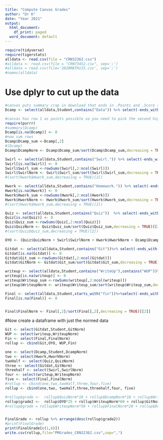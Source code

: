 ```yaml
---
title: "Compute Canvas Grades"
author: "Dr K"
date: "Year 2021"
output:
  html_document:
    df_print: paged
  word_document: default
---
```


```r
require(tidyverse)
require(tigerstats)
alldata <- read.csv(file = "CRN32362.csv")
#alldata <- read.csv(file = "CRN73452.csv", sep=';')
#alldata = read.csv(file='2020MATH115.csv', sep=';')
#names(alldata)
```

# Use dplyr to cut up the data

```r
#canvas puts summary crap in download that ends in .Points and .Score so it gets removed with select(-ends_with) 
Dcamp <- select(alldata,Student,contains("Data")) %>% select(-ends_with(".Points"))%>% select(-ends_with(".Score")) %>% select(-contains("Swirl"))
```



```r
#canvas has row 1 as points possible so you need to pick the second highest point to get the highest student score
require(purrr)
#summary(Dcamp)
Dcamp[is.na(Dcamp)] <- 0
#now sum rows
Dcamp$Dcamp_sum <-Dcamp[,2] 
#(Dcamp)
Dcamp$DcampNorm <- Dcamp$Dcamp_sum/sort(Dcamp$Dcamp_sum,decreasing = TRUE)[[2]]
``` 
```r
Swirl <- select(alldata,Student,contains("Swirl.")) %>% select(-ends_with(".Points"))%>% select(-ends_with(".Score"))
Swirl[is.na(Swirl)] <- 0
Swirl$Swirl_sum <-rowSums(Swirl[,2:ncol(Swirl)]) 
Swirl$SwirlNorm <- Swirl$Swirl_sum/sort(Swirl$Swirl_sum,decreasing = TRUE)[[2]]
#(sort(Hwork$Hwork_sum,decreasing = TRUE)[2])
```



```r
Hwork <- select(alldata,Student,contains("Homework.")) %>% select(-ends_with(".Points"))%>% select(-ends_with(".Score"))
Hwork[is.na(Hwork)] <- 0
Hwork$Hwork_sum <-rowSums(Hwork[,2:ncol(Hwork)]) 
Hwork$HworkNorm <- Hwork$Hwork_sum/sort(Hwork$Hwork_sum,decreasing = TRUE)[[2]]
#(sort(Hwork$Hwork_sum,decreasing = TRUE)[2])
```

```r
Quiz <- select(alldata,Student,contains("Quiz"))  %>% select(-ends_with(".Points"))%>% select(-ends_with(".Score"))
Quiz[is.na(Quiz)] <- 0
Quiz$Quiz_sum <-rowSums(Quiz[,2:ncol(Quiz)]) 
Quiz$QuizNorm <- Quiz$Quiz_sum/sort(Quiz$Quiz_sum,decreasing = TRUE)[[2]]
#(sort(Quiz$Quiz_sum,decreasing = TRUE)[2])
```
```r
OYO <- (Quiz$QuizNorm + Swirl$SwirlNorm + Hwork$HworkNorm + Dcamp$DcampNorm)/4
```

```r
Gitdat <- select(alldata,Student,contains("Git"))%>% select(-ends_with(".Points"))%>% select(-ends_with(".Score"))%>% select(-contains("DataCamp"))
Gitdat[is.na(Gitdat)] <- 0
Gitdat$Git_sum <-rowSums(Gitdat[,2:ncol(Gitdat)]) 
Gitdat$GitNorm <- Gitdat$Git_sum/sort(Gitdat$Git_sum,decreasing = TRUE)[[2]]
```
```r
writeup <- select(alldata,Student,contains("WriteUp"),contains("WUP"))%>% select(-ends_with(".Points"))%>% select(-ends_with(".Score"))
writeup[is.na(writeup)] <- 0
writeup$Writeup_sum <-rowSums(writeup[,2:ncol(writeup)])
writeup$WriteupNorm <- writeup$Writeup_sum/sort(writeup$Writeup_sum,decreasing = TRUE)[[2]]
```

```r
Final <- select(alldata,Student,starts_with("fin"))%>%select(-ends_with(".Points"))%>% select(-ends_with(".Score"))
Final[is.na(Final)] <- 0


Final$FinalNorm <- Final[,2]/sort(Final[,2],decreasing = TRUE)[[2]]
```

  
######################################################

#Now create a dataframe with just the normed data

```r
Git <- select(Gitdat,Student,GitNorm)
WUP <- select(writeup,WriteupNorm)
Fin <- select(Final,FinalNorm)
rollup <- cbind(Git,OYO, WUP,Fin)

```




```r
one <- select(Dcamp,Student,DcampNorm)
two <- select(Hwork,HworkNorm)
twoHalf <- select(Quiz,QuizNorm)
three <- select(Gitdat,GitNorm)
threehalf <- select(Swirl,SwirlNorm)
four <- select(writeup,WriteupNorm)
five <- select(Final,FinalNorm)
#rollup <- cbind(one,two,twoHalf,three,four,five)
rollup <- cbind(one,two, twoHalf,three,threehalf,four, five)
```


```r
#rollup$grade <-  rollup$QuizNorm*10 + rollup$DcampNorm*10 + rollup$WriteupNorm*50 + rollup$GitNorm*10 + rollup$FinalNorm*20
rollup$grade2 <-  rollup$OYO*25 + rollup$WriteupNorm*60 + rollup$GitNorm*5 + rollup$FinalNorm*20 
#rollup$grade = rollup$WriteupNorm*50 + rollup$FinalNorm*20 + rollup$DcampNorm*10 + rollup$GitNorm*10 + rollup$QuizNorm*10 


FinalGrade <- rollup %>% arrange(desc(rollup$grade2))
#print(FinalGrade)
print(FinalGrade[c(1,6)])
write.csv(rollup,file="PMGrades_CRN32362.csv",sep=",")
```

  


